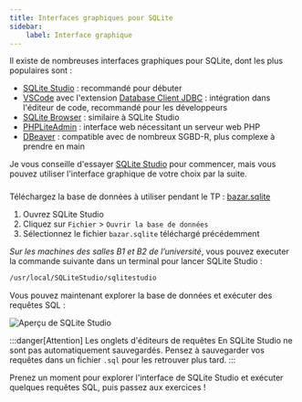```yaml
---
title: Interfaces graphiques pour SQLite
sidebar:
    label: Interface graphique
---
```



<Slide title="Interfaces graphiques pour SQLite">

Il existe de nombreuses interfaces graphiques pour SQLite, dont les plus populaires sont :

* [SQLite Studio](https://sqlitestudio.pl/) : recommandé pour débuter
* [VSCode](https://code.visualstudio.com/) avec l'extension [Database Client JDBC](https://marketplace.visualstudio.com/items?itemName=cweijan.dbclient-jdbc) : intégration dans l'éditeur de code, recommandé pour les développeurs
* [SQLite Browser](https://sqlitebrowser.org/) : similaire à SQLite Studio
* [PHPLiteAdmin](https://www.phpliteadmin.org/) : interface web nécessitant un serveur web PHP
* [DBeaver](https://dbeaver.io/) : compatible avec de nombreux SGBD-R, plus complexe à prendre en main


Je vous conseille d'essayer [SQLite Studio](https://sqlitestudio.pl/) pour commencer, mais vous pouvez utiliser l'interface graphique de votre choix par la suite.

</Slide>
<Slide>

### 

Téléchargez la base de données à utiliser pendant le TP : [bazar.sqlite](/bdd/sample/bazar.sqlite)

1. Ouvrez SQLite Studio
2. Cliquez sur `Fichier` > `Ouvrir la base de données`
3. Sélectionnez le fichier `bazar.sqlite` téléchargé précédemment

_Sur les machines des salles B1 et B2 de l’université_, vous pouvez executer la commande suivante dans un terminal pour lancer SQLite Studio : 

```bash
/usr/local/SQLiteStudio/sqlitestudio
```

</Slide>
<Slide title="SQLite Studio">

Vous pouvez maintenant explorer la base de données et exécuter des requêtes SQL :

![Aperçu de SQLite Studio](01-installation-01-SQLite-Studio.png)

:::danger[Attention]
Les onglets d'éditeurs de requêtes En SQLite Studio ne sont pas automatiquement sauvegardés. Pensez à sauvegarder vos requêtes dans un fichier `.sql` pour les retrouver plus tard.
:::

Prenez un moment pour explorer l'interface de SQLite Studio et exécuter quelques requêtes SQL, puis passez aux exercices !

</Slide>
